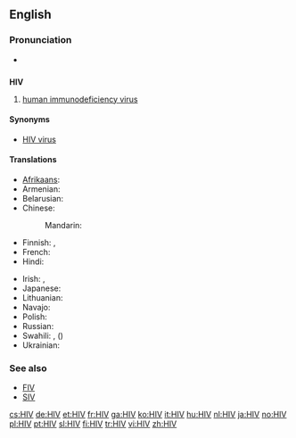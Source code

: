 {{also|hiv}}
==English==

===Pronunciation===
* {{a|US}} {{IPA|/ˌeɪtʃ.aɪˈvi/}}

==={{initialism}}===
'''HIV'''

# {{virology}} [[human immunodeficiency virus]]

====Synonyms====
* [[HIV virus]] {{qualifier|[[pleonastic]]}}

====Translations====
{{trans-top|human immunodeficiency virus}}
* [[Afrikaans]]: {{t|af|MIV|xs=Afrikaans}}
* Armenian: {{t-|hy|ՄԻԱՎ|tr=MIAV}}
* Belarusian: {{t|be|ВІЧ|tr=VIČ|xs=Belarusian}}
* Chinese:
*: Mandarin: {{t|cmn|艾滋病毒|tr=ài zī bìng dú|sc=Hani}}
* Finnish: {{t|fi|HI-virus}}, {{t+|fi|HIV}}
* French: {{t|fr|VIH}}
* Hindi: {{t|hi|एचआईवी|tr=ēca'ā'īvī|xs=Hindi}}
{{trans-mid}}
* Irish: {{t|ga|VEID|xs=Irish}}, {{t|ga|víreas easpa imdhíonachta daonna|m}}
* Japanese: {{t|ja|HIV感染|tr=HIV-kansen}}
* Lithuanian: {{t|lt|ŽIV|xs=Lithuanian}}
* Navajo: {{tø|nv|asdzáá algaanii bideezla' ba'álííl ajił}}
* Polish: {{t+|pl|HIV|sc=Cyrl}}
* Russian: {{t+|ru|ВИЧ|m|tr=VIČ}}
* Swahili: {{t|sw|VVU|xs=Swahili}}, {{t|sw|virus vinavyosababisha|xs=Swahili}} ({{t|sw|UKIMWI|xs=Swahili}})
* Ukrainian: {{t|uk|ВІЛ|tr=VIL|xs=Ukrainian}}
{{trans-bottom}}

===See also===
* [[FIV]]
* [[SIV]]

[[cs:HIV]]
[[de:HIV]]
[[et:HIV]]
[[fr:HIV]]
[[ga:HIV]]
[[ko:HIV]]
[[it:HIV]]
[[hu:HIV]]
[[nl:HIV]]
[[ja:HIV]]
[[no:HIV]]
[[pl:HIV]]
[[pt:HIV]]
[[sl:HIV]]
[[fi:HIV]]
[[tr:HIV]]
[[vi:HIV]]
[[zh:HIV]]